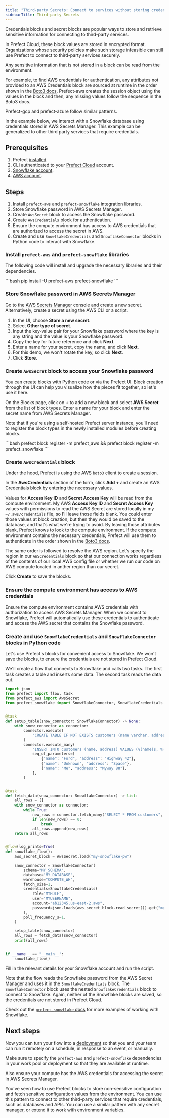 ```yaml
---
title: "Third-party Secrets: Connect to services without storing credentials in blocks"
sidebarTitle: Third-party Secrets
---
```

Credentials blocks and secret blocks are popular ways to store and retrieve sensitive information for connecting to third-party services.

In Prefect Cloud, these block values are stored in encrypted format.
Organizations whose security policies make such storage infeasible can still use Prefect to connect to third-party services securely.

Any sensitive information that is not stored in a block can be read from the environment.

For example, to find AWS credentials for authentication, any attributes not provided to an AWS Credentials block are sourced at runtime in the order shown in the [Boto3 docs](https://boto3.amazonaws.com/v1/documentation/api/latest/guide/credentials.html#configuring-credentials).
Prefect-aws creates the session object using the values in the block and then, any missing values follow the sequence in the Boto3 docs.

Prefect-gcp and prefect-azure follow similar patterns.

In the example below, we interact with a Snowflake database using credentials stored in AWS Secrets Manager.
This example can be generalized to other third party services that require credentials.

## Prerequisites

1. Prefect [installed](/2.19/getting-started/installation).
1. CLI authenticated to your [Prefect Cloud](https://app.prefect.cloud) account.
1. [Snowflake account](https://www.snowflake.com/).
1. [AWS account](https://aws.amazon.com/).

## Steps

1. Install `prefect-aws` and `prefect-snowflake` integration libraries.
1. Store Snowflake password in AWS Secrets Manager.
1. Create `AwsSecret` block to access the Snowflake password.
1. Create `AwsCredentials` block for authentication.
1. Ensure the compute environment has access to AWS credentials that are authorized to access the secret in AWS.
1. Create and use `SnowflakeCredentials` and `SnowflakeConnector` blocks in Python code to interact with Snowflake.

### Install `prefect-aws` and `prefect-snowflake` libraries

The following code will install and upgrade the necessary libraries and their dependencies.

<div class="terminal">
```bash
pip install -U prefect-aws prefect-snowflake
```
</div>

### Store Snowflake password in AWS Secrets Manager

Go to the [AWS Secrets Manager](https://aws.amazon.com/secrets-manager/) console and create a new secret.
Alternatively, create a secret using the AWS CLI or a script.

1. In the UI, choose **Store a new secret**.
1. Select **Other type of secret**.
1. Input the key-value pair for your Snowflake password where the key is any string and the value is your Snowflake password.
1. Copy the key for future reference and click **Next**.
1. Enter a name for your secret, copy the name, and click **Next**.
1. For this demo, we won't rotate the key, so click **Next**.
1. Click **Store**.

### Create `AwsSecret` block to access your Snowflake password

You can create blocks with Python code or via the Prefect UI.
Block creation through the UI can help you visualize how the pieces fit together, so let's use it here.

On the Blocks page, click on **+** to add a new block and select **AWS Secret** from the list of block types.
Enter a name for your block and enter the secret name from AWS Secrets Manager.

Note that if you're using a self-hosted Prefect server instance, you'll need to register the block types in the newly installed modules before creating blocks.

<div class="terminal">
```bash
prefect block register -m prefect_aws && prefect block register -m prefect_snowflake
```
</div>

### Create `AwsCredentials` block

Under the hood, Prefect is using the AWS `boto3` client to create a session.

In the **AwsCredentials** section of the form, click **Add +** and create an AWS Credentials block by entering the necessary values.

Values for **Access Key ID** and **Secret Access Key** will be read from the compute environment.
My AWS **Access Key ID** and **Secret Access Key** values with permissions to read the AWS Secret are stored locally in my `~/.aws/credentials` file, so I'll leave those fields blank.
You could enter those values at block creation, but then they would be saved to the database, and that's what we're trying to avoid.
By leaving those attributes blank, Prefect knows to look to the compute environment.
If the compute environment contains the necessary credentials, Prefect will use them to authenticate in the order shown in the [Boto3 docs](https://boto3.amazonaws.com/v1/documentation/api/latest/guide/credentials.html#configuring-credentials).

The same order is followed to resolve the AWS region.
Let's specify the region in our `AWSCredentials` block so that our connection works regardless of the contents of our local AWS config file or whether we run our code on AWS compute located in anther region than our secret.

Click **Create** to save the blocks.

### Ensure the compute environment has access to AWS credentials

Ensure the compute environment contains AWS credentials with authorization to access AWS Secrets Manager.
When we connect to Snowflake, Prefect will automatically use these credentials to authenticate and access the AWS secret that contains the Snowflake password.

### Create and use `SnowflakeCredentials` and `SnowflakeConnector` blocks in Python code

Let's use Prefect's blocks for convenient access to Snowflake.
We won't save the blocks, to ensure the credentials are not stored in Prefect Cloud.

We'll create a flow that connects to Snowflake and calls two tasks.
The first task creates a table and inserts some data.
The second task reads the data out.

```python
import json
from prefect import flow, task
from prefect_aws import AwsSecret
from prefect_snowflake import SnowflakeConnector, SnowflakeCredentials


@task
def setup_table(snow_connector: SnowflakeConnector) -> None:
    with snow_connector as connector:
        connector.execute(
            "CREATE TABLE IF NOT EXISTS customers (name varchar, address varchar);"
        )
        connector.execute_many(
            "INSERT INTO customers (name, address) VALUES (%(name)s, %(address)s);",
            seq_of_parameters=[
                {"name": "Ford", "address": "Highway 42"},
                {"name": "Unknown", "address": "Space"},
                {"name": "Me", "address": "Myway 88"},
            ],
        )


@task
def fetch_data(snow_connector: SnowflakeConnector) -> list:
    all_rows = []
    with snow_connector as connector:
        while True:
            new_rows = connector.fetch_many("SELECT * FROM customers", size=2)
            if len(new_rows) == 0:
                break
            all_rows.append(new_rows)
    return all_rows


@flow(log_prints=True)
def snowflake_flow():
    aws_secret_block = AwsSecret.load("my-snowflake-pw")

    snow_connector = SnowflakeConnector(
        schema="MY_SCHEMA",
        database="MY_DATABASE",
        warehouse="COMPUTE_WH",
        fetch_size=1,
        credentials=SnowflakeCredentials(
            role="MYROLE",
            user="MYUSERNAME",
            account="ab12345.us-east-2.aws",
            password=json.loads(aws_secret_block.read_secret()).get("my-snowflake-pw"),
        ),
        poll_frequency_s=1,
    )

    setup_table(snow_connector)
    all_rows = fetch_data(snow_connector)
    print(all_rows)


if __name__ == "__main__":
    snowflake_flow()
```

Fill in the relevant details for your Snowflake account and run the script.

Note that the flow reads the Snowflake password from the AWS Secret Manager and uses it in the `SnowflakeCredentials` block.
The `SnowflakeConnector` block uses the nested `SnowflakeCredentials` block to connect to Snowflake.
Again, neither of the Snowflake blocks are saved, so the credentials are not stored in Prefect Cloud.

Check out the [`prefect-snowflake` docs](/2.19/integrations/prefect-snowflake) for more examples of working with Snowflake.

## Next steps

Now you can turn your flow into a [deployment](/2.19/guides/prefect-deploy/) so that you and your team can run it remotely on a schedule, in response to an event, or manually.  

Make sure to specify the `prefect-aws` and `prefect-snowflake` dependencies in your work pool or deployment so that they are available at runtime.

Also ensure your compute has the AWS credentials for accessing the secret in AWS Secrets Manager.

You've seen how to use Prefect blocks to store non-sensitive configuration and fetch sensitive configuration values from the environment.
You can use this pattern to connect to other third-party services that require credentials, such as databases and APIs.
You can use a similar pattern with any secret manager, or extend it to work with environment variables.
